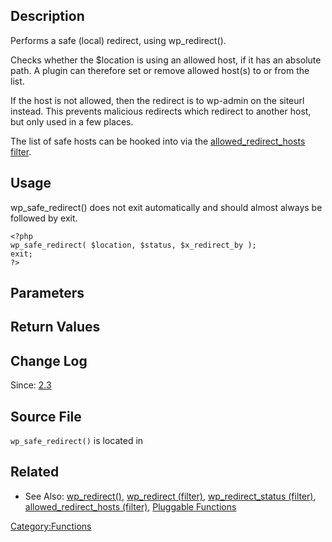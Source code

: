 {{Languages|
{{en|Function Reference/wp_safe_redirect}}
{{ja|関数リファレンス/wp_safe_redirect}}
{{it|Riferimento funzioni/wp_safe_redirect}}
}}

== Description ==

Performs a safe (local) redirect, using wp_redirect().

Checks whether the $location is using an allowed host, if it has an absolute path. A plugin can therefore set or remove allowed host(s) to or from the list.

If the host is not allowed, then the redirect is to wp-admin on the siteurl instead. This prevents malicious redirects which redirect to another host, but only used in a few places.

The list of safe hosts can be hooked into via the [[Plugin_API/Filter_Reference/allowed_redirect_hosts|allowed_redirect_hosts filter]].

== Usage ==

wp_safe_redirect() does not exit automatically and should almost always be followed by exit. 
<pre><?php
wp_safe_redirect( $location, $status, $x_redirect_by );
exit;
?></pre>

== Parameters ==

{{Parameter|$location|string||required}}

{{Parameter|$status|integer||optional|302}}

{{Parameter|$x_redirect_by|string|The application doing the redirect.|optional |WordPress}}

== Return Values ==

{{Return||void|Does not return anything}}

== Change Log ==

Since: [[Version 2.3|2.3]]

== Source File ==

<tt>wp_safe_redirect()</tt> is located in {{Trac|wp-includes/pluggable.php}}

==Related==

* See Also: [[Function_Reference/wp_redirect|wp_redirect()]], [[Plugin_API/Filter_Reference/wp_redirect|wp_redirect (filter)]], [[Plugin_API/Filter_Reference/wp_redirect_status|wp_redirect_status (filter)]], [[Plugin_API/Filter_Reference/allowed_redirect_hosts|allowed_redirect_hosts (filter)]], [[Pluggable Functions|Pluggable Functions]]

{{Tag Footer}}

[[Category:Functions]]